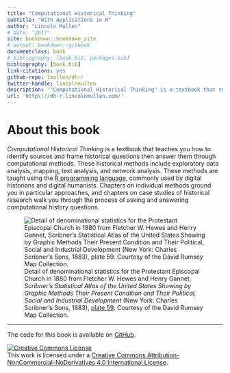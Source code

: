 ```yaml
--- 
title: "Computational Historical Thinking"
subtitle: "With Applications in R"
author: "Lincoln Mullen"
# date: "2017"
site: bookdown::bookdown_site
# output: bookdown::gitbook
documentclass: book
# bibliography: [book.bib, packages.bib]
bibliography: [book.bib]
link-citations: yes
github-repo: lmullen/dh-r
twitter-handle: lincolnmullen
description: '"Computational Historical Thinking" is a textbook that teaches you how to identify sources and frame historical questions then answer them through computational methods. These historical methods include exploratory data analysis, mapping, text analysis, and network analysis. These methods are taught using the R programming language, commonly used by digital historians and digital humanists. Chapters on individual methods ground you in particular approaches, and chapters on case studies of historical research walk you through the process of asking and answering computational history questions.'
url: 'http\://dh-r.lincolnmullen.com/'
---
```


# About this book {-}

*Computational Historical Thinking* is a textbook that teaches you how to identify sources and frame historical questions then answer them through computational methods. These historical methods include exploratory data analysis, mapping, text analysis, and network analysis. These methods are taught using the [R programming language](https://www.r-project.org/about.html), commonly used by digital historians and digital humanists. Chapters on individual methods ground you in particular approaches, and chapters on case studies of historical research walk you through the process of asking and answering computational history questions.

![Detail of denominational statistics for the Protestant Episcopal Church in 1880 from Fletcher W. Hewes and Henry Gannet, *Scribner's Statistical Atlas of the United States Showing by Graphic Methods Their Present Condition and Their Political, Social and Industrial Development* (New York: Charles Scribner's Sons, 1883), [plate 59](http://www.davidrumsey.com/luna/servlet/s/ekkrjp). Courtesy of the David Rumsey Map Collection.](images/protestant-episcopal.jpg)

------------------------------------------

The code for this book is available on [GitHub](https://github.com/lmullen/dh-r).

<a rel="license" href="http://creativecommons.org/licenses/by-nc-nd/4.0/"><img alt="Creative Commons License" style="border-width:0" src="https://i.creativecommons.org/l/by-nc-nd/4.0/80x15.png" /></a><br />This work is licensed under a <a rel="license" href="http://creativecommons.org/licenses/by-nc-nd/4.0/">Creative Commons Attribution-NonCommercial-NoDerivatives 4.0 International License</a>.
